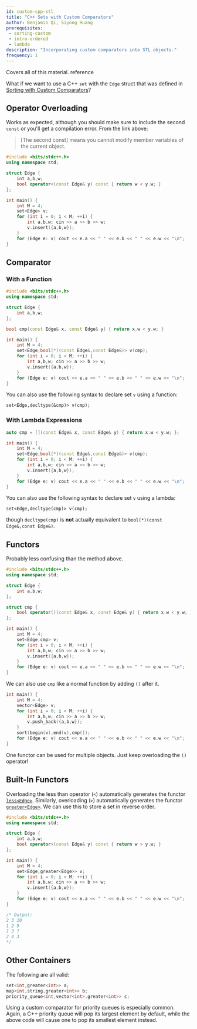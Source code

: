 ```yaml
---
id: custom-cpp-stl
title: "C++ Sets with Custom Comparators"
author: Benjamin Qi, Siyong Huang
prerequisites: 
 - sorting-custom
 - intro-ordered
 - lambda
description: "Incorporating custom comparators into STL objects."
frequency: 1
---
```


<Resources>
  <Resource source="fushar" title="Comparison Functions in C++" starred url="http://fusharblog.com/3-ways-to-define-comparison-functions-in-cpp/">Covers all of this material.</Resource>
  <Resource source="CPP" url="https://en.cppreference.com/w/cpp/container/set" title="Set">reference</Resource>
</Resources>

<br />

What if we want to use a C++ `set` with the `Edge` struct that was defined in [Sorting with Custom Comparators](./sorting-custom)?

## Operator Overloading

Works as expected, although you should make sure to include the second `const` or you'll get a compilation error. From the link above:

> [The second const] means you cannot modify member variables of the current object.

```cpp
#include <bits/stdc++.h>
using namespace std;

struct Edge {
    int a,b,w;
    bool operator<(const Edge& y) const { return w < y.w; }
};

int main() {
    int M = 4;
    set<Edge> v;
    for (int i = 0; i < M; ++i) {
        int a,b,w; cin >> a >> b >> w;
        v.insert({a,b,w});
    }
    for (Edge e: v) cout << e.a << " " << e.b << " " << e.w << "\n";
}
```

## Comparator

<Resources>
    <Resource source="SO" title="Using custom std::set comparator" url="https://stackoverflow.com/questions/2620862/using-custom-stdset-comparator"> </Resource>
</Resources>

### With a Function

```cpp
#include <bits/stdc++.h>
using namespace std;

struct Edge {
    int a,b,w;
};

bool cmp(const Edge& x, const Edge& y) { return x.w < y.w; }

int main() {
    int M = 4;
    set<Edge,bool(*)(const Edge&,const Edge&)> v(cmp);
    for (int i = 0; i < M; ++i) {
        int a,b,w; cin >> a >> b >> w;
        v.insert({a,b,w});
    }
    for (Edge e: v) cout << e.a << " " << e.b << " " << e.w << "\n";
}
```

You can also use the following syntax to declare set `v` using a function:

`set<Edge,decltype(&cmp)> v(cmp);`

### With Lambda Expressions

```cpp
auto cmp = [](const Edge& x, const Edge& y) { return x.w < y.w; };

int main() {
    int M = 4;
    set<Edge,bool(*)(const Edge&,const Edge&)> v(cmp);
    for (int i = 0; i < M; ++i) {
        int a,b,w; cin >> a >> b >> w;
        v.insert({a,b,w});
    }
    for (Edge e: v) cout << e.a << " " << e.b << " " << e.w << "\n";
}
```

You can also use the following syntax to declare set `v` using a lambda:

`set<Edge,decltype(cmp)> v(cmp);`

though `decltype(cmp)` is **not** actually equivalent to `bool(*)(const Edge&,const Edge&)`.

## Functors

Probably less confusing than the method above.

```cpp
#include <bits/stdc++.h>
using namespace std;

struct Edge {
    int a,b,w;
};

struct cmp {
    bool operator()(const Edge& x, const Edge& y) { return x.w < y.w; }
};

int main() {
    int M = 4;
    set<Edge,cmp> v;
    for (int i = 0; i < M; ++i) {
        int a,b,w; cin >> a >> b >> w;
        v.insert({a,b,w});
    }
    for (Edge e: v) cout << e.a << " " << e.b << " " << e.w << "\n";
}
```

We can also use `cmp` like a normal function by adding `()` after it.

```cpp
int main() {
    int M = 4;
    vector<Edge> v;
    for (int i = 0; i < M; ++i) {
        int a,b,w; cin >> a >> b >> w;
        v.push_back({a,b,w});
    }
    sort(begin(v),end(v),cmp());
    for (Edge e: v) cout << e.a << " " << e.b << " " << e.w << "\n";
}
```

<Info title="Pro Tip">

One functor can be used for multiple objects. Just keep overloading the `()` operator!

</Info>

## Built-In Functors

Overloading the less than operator (`<`) automatically generates the functor [`less<Edge>`](https://en.cppreference.com/w/cpp/utility/functional/less).
Similarly, overloading (`>`) automatically generates the functor [`greater<Edge>`](https://en.cppreference.com/w/cpp/utility/functional/greater).
We can use this to store a set in reverse order.

```cpp
#include <bits/stdc++.h>
using namespace std;

struct Edge {
    int a,b,w;
    bool operator>(const Edge& y) const { return w > y.w; }
};

int main() {
    int M = 4;
    set<Edge,greater<Edge>> v;
    for (int i = 0; i < M; ++i) {
        int a,b,w; cin >> a >> b >> w;
        v.insert({a,b,w});
    }
    for (Edge e: v) cout << e.a << " " << e.b << " " << e.w << "\n";
}

/* Output:
2 3 10
1 2 9
1 3 7
2 4 3
*/
```

## Other Containers

The following are all valid:

```cpp
set<int,greater<int>> a;
map<int,string,greater<int>> b;
priority_queue<int,vector<int>,greater<int>> c;
```

Using a custom comparator for priority queues is especially common. Again, a C++ priority queue will pop its largest element by default, while the above code will cause one to pop its smallest element instead.
